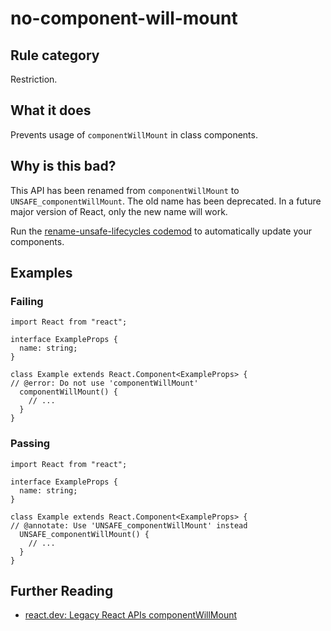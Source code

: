 # no-component-will-mount

## Rule category

Restriction.

## What it does

Prevents usage of `componentWillMount` in class components.

## Why is this bad?

This API has been renamed from `componentWillMount` to `UNSAFE_componentWillMount`. The old name has been deprecated. In a future major version of React, only the new name will work.

Run the [rename-unsafe-lifecycles codemod](https://github.com/reactjs/react-codemod#rename-unsafe-lifecycles) to automatically update your components.

## Examples

### Failing

```tsx twoslash
import React from "react";

interface ExampleProps {
  name: string;
}

class Example extends React.Component<ExampleProps> {
// @error: Do not use 'componentWillMount'
  componentWillMount() {
    // ...
  }
}
```

### Passing

```tsx twoslash
import React from "react";

interface ExampleProps {
  name: string;
}

class Example extends React.Component<ExampleProps> {
// @annotate: Use 'UNSAFE_componentWillMount' instead
  UNSAFE_componentWillMount() {
    // ...
  }
}
```

## Further Reading

- [react.dev: Legacy React APIs componentWillMount](https://react.dev/reference/react/Component#componentwillmount)
